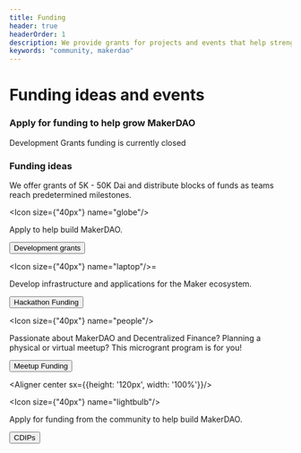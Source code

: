 ```yaml
---
title: Funding
header: true
headerOrder: 1
description: We provide grants for projects and events that help strengthen Maker, the community, and the adoption of Dai.
keywords: "community, makerdao"
---
```


# Funding ideas and events

### Apply for funding to help grow MakerDAO

<StatusBanner warning> Development Grants funding is currently closed </StatusBanner>

### Funding ideas

We offer grants of 5K - 50K Dai and distribute blocks of funds as teams reach predetermined milestones.

<Chocolate>

<Box>

<Icon size={"40px"} name="globe"/>

Apply to help build MakerDAO.

<Button to="/development-grants/index/">Development grants</Button>

</Box>

<Box>

<Icon size={"40px"} name="laptop"/>=

Develop infrastructure and applications for the Maker ecosystem.

<Button to="/hackathon/funding/">Hackathon Funding</Button>

</Box>

<Box>

<Icon size={"40px"} name="people"/>

Passionate about MakerDAO and Decentralized Finance? Planning a physical or virtual meetup? This microgrant program is for you!

<Button to="/meetup-funding/">Meetup Funding</Button>

</Box>

<Box>

<Aligner center sx={{height: '120px', width: '100%'}}/>

<Icon size={"40px"} name="lightbulb"/>

Apply for funding from the community to help build MakerDAO.

<Button to="/community-projects/">CDIPs</Button>

</Box>

</Chocolate>


<!--
Added below as chocolate boxes TWB 8-5-2020 need to update to a better format since there are four boxes. 

{Aligner sx={{height: '320px', width: '225px'}}}

Idk if there's formatting coming to add backgrounds/use MDX to look more like
what's in Figma but here's the start of that MDX:

<StatusBanner warning> Funding is currently closed </StatusBanner>

## Funding hackathons

We help fund hackathons that align with our mission and values. See if your hackathon meets our criteria and we may be able to help with the funding.

<Button to="/hackathon/funding/">Hackathon funding</Button>

## Funding meetups

If you're passionate about MakerDAO and Decentralized Finance and planning a physical or virtual meetup, this microgrant program is for you!

<Button to="/meetup-funding/">Meetup funding</Button>

## Funding MakerDAO

Apply for funding from the community to help build MakerDAO.

<Button to="/community-projects/index/">Community projects</Button>

-->